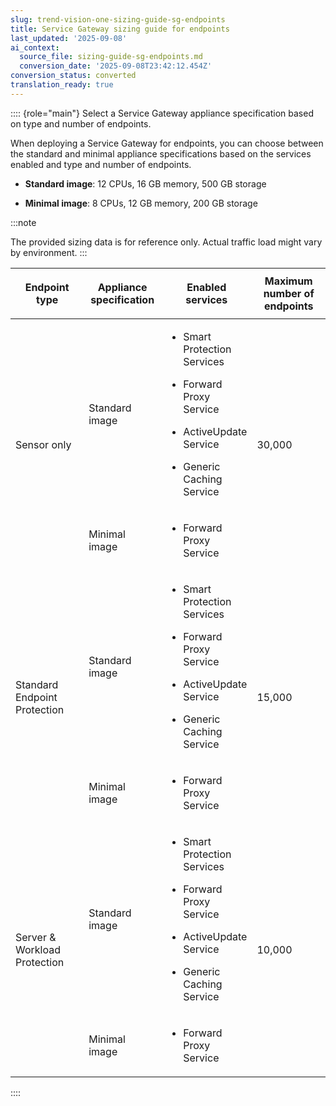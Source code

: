 ```yaml
---
slug: trend-vision-one-sizing-guide-sg-endpoints
title: Service Gateway sizing guide for endpoints
last_updated: '2025-09-08'
ai_context:
  source_file: sizing-guide-sg-endpoints.md
  conversion_date: '2025-09-08T23:42:12.454Z'
conversion_status: converted
translation_ready: true
---
```


:::: {role="main"}
Select a Service Gateway appliance specification based on type and number of endpoints.

When deploying a Service Gateway for endpoints, you can choose between the standard and minimal appliance specifications based on the services enabled and type and number of endpoints.

- **Standard image**: 12 CPUs, 16 GB memory, 500 GB storage

- **Minimal image**: 8 CPUs, 12 GB memory, 200 GB storage

:::note

The provided sizing data is for reference only. Actual traffic load might vary by environment.
:::

<table>
<colgroup>
<col style="width: 25%" />
<col style="width: 25%" />
<col style="width: 25%" />
<col style="width: 25%" />
</colgroup>
<thead>
<tr>
<th>Endpoint type</th>
<th>Appliance specification</th>
<th><p>Enabled services</p></th>
<th>Maximum number of endpoints</th>
</tr>
</thead>
<tbody>
<tr>
<td rowspan="2"><p>Sensor only</p></td>
<td><p>Standard image</p></td>
<td><ul>
<li><p>Smart Protection Services</p></li>
<li><p>Forward Proxy Service</p></li>
<li><p>ActiveUpdate Service</p></li>
<li><p>Generic Caching Service</p></li>
</ul></td>
<td rowspan="2"><p>30,000</p></td>
</tr>
<tr>
<td><p>Minimal image</p></td>
<td><ul>
<li><p>Forward Proxy Service</p></li>
</ul></td>
</tr>
<tr>
<td rowspan="2"><p>Standard Endpoint Protection</p></td>
<td><p>Standard image</p></td>
<td><ul>
<li><p>Smart Protection Services</p></li>
<li><p>Forward Proxy Service</p></li>
<li><p>ActiveUpdate Service</p></li>
<li><p>Generic Caching Service</p></li>
</ul></td>
<td rowspan="2"><p>15,000</p></td>
</tr>
<tr>
<td><p>Minimal image</p></td>
<td><ul>
<li><p>Forward Proxy Service</p></li>
</ul></td>
</tr>
<tr>
<td rowspan="2"><p>Server &amp; Workload Protection</p></td>
<td><p>Standard image</p></td>
<td><ul>
<li><p>Smart Protection Services</p></li>
<li><p>Forward Proxy Service</p></li>
<li><p>ActiveUpdate Service</p></li>
<li><p>Generic Caching Service</p></li>
</ul></td>
<td rowspan="2"><p>10,000</p></td>
</tr>
<tr>
<td><p>Minimal image</p></td>
<td><ul>
<li><p>Forward Proxy Service</p></li>
</ul></td>
</tr>
</tbody>
</table>
::::
